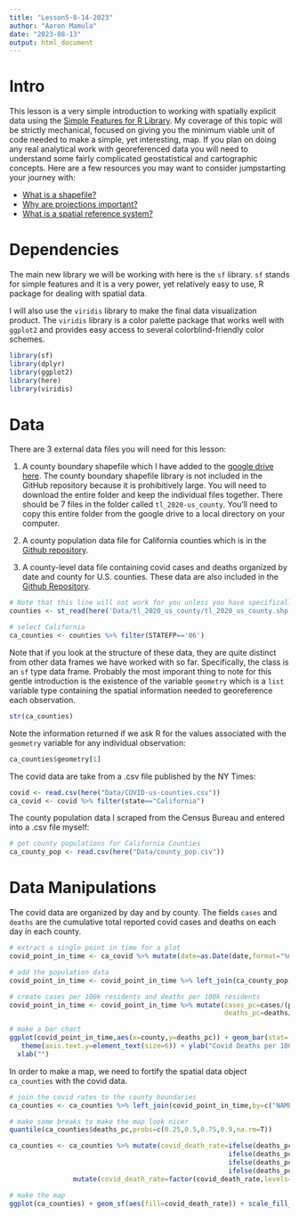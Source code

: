 ```yaml
---
title: "Lesson5-8-14-2023"
author: "Aaron Mamula"
date: "2023-08-13"
output: html_document
---
```


# Intro

This lesson is a very simple introduction to working with spatially explicit data using the [Simple Features for R Library](https://r-spatial.github.io/sf/articles/sf1.html). My coverage of this topic will be strictly mechanical, focused on giving you the minimum viable unit of code needed to make a simple, yet interesting, map. If you plan on doing any real analytical work with georeferenced data you will need to understand some fairly complicated geostatistical and cartographic concepts. Here are a few resources you may want to consider jumpstarting your journey with:

* [What is a shapefile?](https://www.usna.edu/Users/oceano/pguth/md_help/html/shapefile.htm)
* [Why are projections important?](https://desktop.arcgis.com/en/arcmap/latest/map/projections/projection-basics-for-gis-professionals.htm)
* [What is a spatial reference system?](https://en.wikipedia.org/wiki/Spatial_reference_system)


# Dependencies

The main new library we will be working with here is the `sf` library. `sf` stands for simple features and it is a very power, yet relatively easy to use, R package for dealing with spatial data.

I will also use the `viridis` library to make the final data visualization product. The `viridis` library is a color palette package that works well with `ggplot2` and provides easy access to several colorblind-friendly color schemes. 

```r
library(sf)
library(dplyr)
library(ggplot2)
library(here)
library(viridis)
```

# Data

There are 3 external data files you will need for this lesson:

1. A county boundary shapefile which I have added to the [google drive here](https://drive.google.com/drive/folders/1wY79XVlcGHRULjsBbWWpVkhRKgq4i43l?usp=drive_link). The county boundary shapefile library is not included in the GitHub repository because it is prohibitively large. You will need to download the entire folder and keep the individual files together. There should be 7 files in the folder called `tl_2020-us_county`. You'll need to copy this entire folder from the google drive to a local directory on your computer. 

2. A county population data file for California counties which is in the [Github repository](https://github.com/aaronmams/HPP-R-Group-2023/blob/master/Data/county_pop.csv).

3. A county-level data file containing covid cases and deaths organized by date and county for U.S. counties. These data are also included in the [Github Repository](https://github.com/aaronmams/HPP-R-Group-2023/blob/master/Data/COVID-us-counties.csv).

```r
# Note that this line will not work for you unless you have specifically placed the tl_2020_us_county folder into a "Data" subdirectory of your current project. Otherwise, you'll need to amend this line to get the shapefile from whereever you have saved it.
counties <- st_read(here('Data/tl_2020_us_county/tl_2020_us_county.shp'))

# select California
ca_counties <- counties %>% filter(STATEFP=='06')
```
Note that if you look at the structure of these data, they are quite distinct from other data frames we have worked with so far. Specifically, the class is an `sf` type data frame. Probably the most imporant thing to note for this gentle introduction is the existence of the variable `geometry` which is a `list` variable type containing the spatial information needed to georeference each observation.

```r
str(ca_counties)

```

Note the information returned if we ask R for the values associated with the `geometry` variable for any individual observation:

```r
ca_counties$geometry[1]
```
The covid data are take from a .csv file published by the NY Times:

```r
covid <- read.csv(here("Data/COVID-us-counties.csv"))
ca_covid <- covid %>% filter(state=="California")
```

The county population data I scraped from the Census Bureau and entered into a .csv file myself:

```r
# get county populations for California Counties
ca_county_pop <- read.csv(here("Data/county_pop.csv"))

```

# Data Manipulations

The covid data are organized by day and by county. The fields `cases` and `deaths` are the cumulative total reported covid cases and deaths on each day in each county.

```r
# extract a single point in time for a plot
covid_point_in_time <- ca_covid %>% mutate(date=as.Date(date,format="%m/%d/%Y")) %>% filter(date=="2021-02-20") 

# add the population data
covid_point_in_time <- covid_point_in_time %>% left_join(ca_county_pop,by=c("county"="County"))

# create cases per 100k residents and deaths per 100k residents
covid_point_in_time <- covid_point_in_time %>% mutate(cases_pc=cases/(pop/100000),
                                                      deaths_pc=deaths/(pop/100000))
```


```r
# make a bar chart
ggplot(covid_point_in_time,aes(x=county,y=deaths_pc)) + geom_bar(stat='identity') + coord_flip() +
   theme(axis.text.y=element_text(size=6)) + ylab("Covid Deaths per 100,000 residents as of 2/20/2021") +
  xlab("")

```

In order to make a map, we need to fortify the spatial data object `ca_counties` with the covid data.

```r
# join the covid rates to the county boundaries
ca_counties <- ca_counties %>% left_join(covid_point_in_time,by=c("NAME"="county"))

# make some breaks to make the map look nicer
quantile(ca_counties$deaths_pc,probs=c(0.25,0.5,0.75,0.9,na.rm=T))

```


```r
ca_counties <- ca_counties %>% mutate(covid_death_rate=ifelse(deaths_pc<49,"Low",
                                                       ifelse(deaths_pc>=49 & deaths_pc<96,"Moderate",
                                                       ifelse(deaths_pc>=96 & deaths_pc<141,"High",
                                                       ifelse(deaths_pc>=141,"Very High",NA))))) %>%
                mutate(covid_death_rate=factor(covid_death_rate,levels=c("Low","Moderate","High","Very High")))

# make the map
ggplot(ca_counties) + geom_sf(aes(fill=covid_death_rate)) + scale_fill_viridis_d(name="Deaths per 100k Residents") + theme_bw()
```